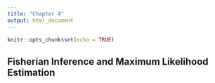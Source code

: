 ```yaml
---
title: "Chapter 4"
output: html_document
---
```


```r
knitr::opts_chunk$set(echo = TRUE)
```

## Fisherian Inference and Maximum Likelihood Estimation
